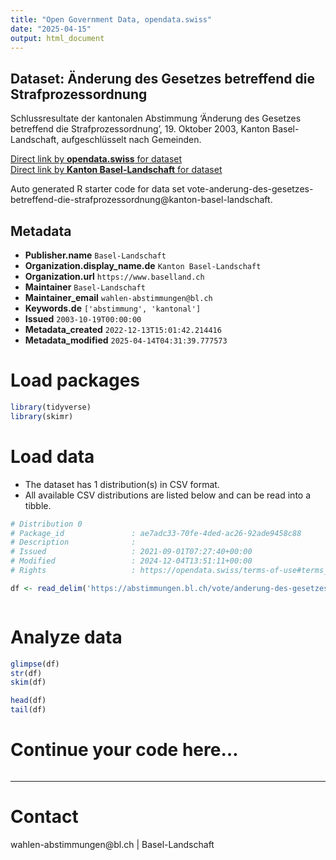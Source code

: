 ```yaml
---
title: "Open Government Data, opendata.swiss"
date: "2025-04-15"
output: html_document
---
```


## Dataset: Änderung des Gesetzes betreffend die Strafprozessordnung

Schlussresultate der kantonalen Abstimmung 'Änderung des Gesetzes betreffend die Strafprozessordnung', 19. Oktober 2003, Kanton Basel-Landschaft, aufgeschlüsselt nach Gemeinden.

[Direct link by **opendata.swiss** for dataset](https://opendata.swiss/de/dataset/anderung-des-gesetzes-betreffend-die-strafprozessordnung)<br>
[Direct link by **Kanton Basel-Landschaft** for dataset](https://abstimmungen.bl.ch/vote/anderung-des-gesetzes-betreffend-die-strafprozessordnung/data)

Auto generated R starter code for data set vote-anderung-des-gesetzes-betreffend-die-strafprozessordnung@kanton-basel-landschaft.

## Metadata

- **Publisher.name** `Basel-Landschaft`
- **Organization.display_name.de** `Kanton Basel-Landschaft`
- **Organization.url** `https://www.baselland.ch`
- **Maintainer** `Basel-Landschaft`
- **Maintainer_email** `wahlen-abstimmungen@bl.ch`
- **Keywords.de** `['abstimmung', 'kantonal']`
- **Issued** `2003-10-19T00:00:00`
- **Metadata_created** `2022-12-13T15:01:42.214416`
- **Metadata_modified** `2025-04-14T04:31:39.777573`


# Load packages

```r

library(tidyverse)
library(skimr)

```

# Load data

-   The dataset has 1 distribution(s) in CSV format.
-   All available CSV distributions are listed below and can be read into a tibble.

```r

# Distribution 0
# Package_id               : ae7adc33-70fe-4ded-ac26-92ade9458c88
# Description              : 
# Issued                   : 2021-09-01T07:27:40+00:00
# Modified                 : 2024-12-04T13:51:11+00:00
# Rights                   : https://opendata.swiss/terms-of-use#terms_by

df <- read_delim('https://abstimmungen.bl.ch/vote/anderung-des-gesetzes-betreffend-die-strafprozessordnung/data-csv')



```

# Analyze data

```r

glimpse(df)
str(df)
skim(df)

head(df)
tail(df)

```

# Continue your code here...

```r

```

------------------------------------------------------------------------

# Contact

wahlen-abstimmungen@bl.ch | Basel-Landschaft
